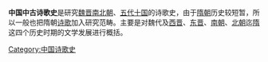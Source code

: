{{unreferenced|time=2011-06-14T06:37:28+00:00}}
'''中国中古诗歌史'''是研究[[魏|魏]][[晋|晋]][[南北朝|南北朝]]、[[五代十国|五代十国]]的诗歌史，由于[[隋朝|隋朝]]历史较短暂，所以一般也把隋朝[[诗歌|诗歌]]加入研究范畴。主要是对魏代及[[西晋|西晋]]、[[东晋|东晋]]、[[南朝|南朝]]、[[北朝|北朝]]迄[[隋|隋]]这四个历史时期的文学发展进行概括。
[[Category:中国诗歌史|Category:中国诗歌史]]